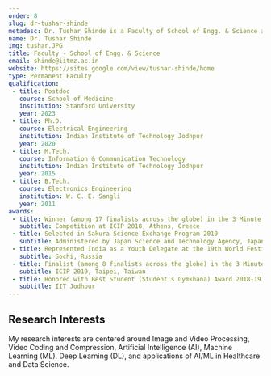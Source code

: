```yaml
---
order: 8
slug: dr-tushar-shinde
metadesc: Dr. Tushar Shinde is a Faculty of School of Engg. & Science at IIT Madras Zanzibar. Learn More.
name: Dr. Tushar Shinde
img: tushar.JPG
title: Faculty - School of Engg. & Science
email: shinde@iitmz.ac.in
website: https://sites.google.com/view/tushar-shinde/home
type: Permanent Faculty
qualification:
 - title: Postdoc
   course: School of Medicine
   institution: Stanford University
   year: 2023
 - title: Ph.D.
   course: Electrical Engineering
   institution: Indian Institute of Technology Jodhpur
   year: 2020
 - title: M.Tech.
   course: Information & Communication Technology
   institution: Indian Institute of Technology Jodhpur
   year: 2015
 - title: B.Tech.
   course: Electronics Engineering
   institution: W. C. E. Sangli
   year: 2011
awards:
 - title: Winner (among 17 finalists across the globe) in the 3 Minute Thesis (3MT)
   subtitle: Competition at ICIP 2018, Athens, Greece
 - title: Selected in Sakura Science Exchange Program 2019
   subtitle: Administered by Japan Science and Technology Agency, Japan
 - title: Represented India as a Youth Delegate at the 19th World Festival of Youth and Students 2017
   subtitle: Sochi, Russia
 - title: Finalist (among 8 finalists across the globe) in the 3 Minute Thesis (3MT) Competition
   subtitle: ICIP 2019, Taipei, Taiwan
 - title: Honored with Best Student (Student's Gymkhana) Award 2018-19 for outstanding student activities
   subtitle: IIT Jodhpur
---
```


<section>
    <h2>Research Interests</h2>
    <p>
        My research interests are centered around Image and Video Processing, Video Coding and Compression, Artificial Intelligence (AI), Machine Learning (ML), Deep Learning (DL), and applications of AI/ML in Healthcare and Data Science.
    </p>
</section>

<Papers>
    <Paper
        title="Background foreground boundary aware efficient motion search for surveillance videos"
        authors={["Shinde, T.", "Tiwari, A.K.", "Lin, W.", "Shen, L."]}
        publisher="Signal Processing: Image Communication, 82, p.115775"
        year="2020"
    />
    <Paper
        title="Adaptive lossless compression of skeleton sequences"
        authors={["Lin, W.", "Shinde, T.", "Dai, W.", "Liu, M.", "He, X.", "Tiwari, A.K.", "Xiong, H."]}
        publisher="Signal Processing: Image Communication, 80, p.115659"
        year="2020"
    />
    <Paper
        title="Key-point sequence lossless compression for intelligent video analysis"
        authors={["Lin, W.", "He, X.", "Dai, W.", "See, J.", "Shinde, T.", "Xiong, H.", "Duan, L."]}
        publisher="IEEE MultiMedia, 27(3), p.12-22"
        year="2020"
    />
    <Paper
        title="Dose Level Prediction Using Off-the-Shelf Segmentation Network—a Spine SBRT Example"
        authors={["Shinde, T.", "et al."]}
        publisher="American Association of Physicists in Medicine (AAPM) 2023"
        year="2023"
    />
    <Paper
        title="Adaptive Pixel-based Direction Oriented Fast Motion Estimation for Predictive Coding"
        authors={["Shinde, T."]}
        publisher="IEEE Picture Coding Symposium (PCS) 2022"
        year="2022"
    />
</Papers>
